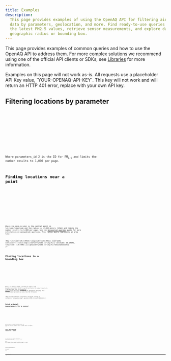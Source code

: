 ```yaml
---
title: Examples
description:
  This page provides examples of using the OpenAQ API for filtering air quality
  data by parameters, geolocation, and more. Find ready-to-use queries to get
  the latest PM2.5 values, retrieve sensor measurements, and explore data by
  geographic radius or bounding box.
---
```




This page provides examples of common queries and how to use the OpenAQ API to
address them. For more complex solutions we recommend using one of the official
API clients or SDKs, see [Libraries](../using-the-api/libraries) for more
information.

<Aside type="note">
  Examples on this page will not work as-is. All requests use a placeholder API
  Key value, `YOUR-OPENAQ-API-KEY`. This key will not work and will return an
  HTTP 401 error, replace with your own API key.
</Aside>


## Filtering locations by parameter


<Tabs>
  <TabItem label="cURL">
    <Code code={locationsByParametercURL} lang='sh' />
  </TabItem>
  <TabItem label="Python">
      <Code code={locationsByParameterPython} lang='python' title="example.py" />

  </TabItem>
  <TabItem label="R">
      <Code code={locationsByParameterR} lang='r' title="example.R"/>
  </TabItem>
</Tabs>


Where parameters_id 2 is the ID for PM<sub>2.5</sub> and limits the number
results to 1,000 per page.

## Finding locations near a point




<Tabs>
  <TabItem label="cURL">
    <Code code={radiusQuerycURL} lang='sh' />
  </TabItem>
  <TabItem label="Python">
      <Code code={radiusQueryPython} lang='python' title="example.py" />

  </TabItem>
  <TabItem label="R">
      <Code code={radiusQueryR} lang='r' title="example.R"/>
  </TabItem>
</Tabs>

Where `136.90610,35.14942` is the central point in latitude,longitude and the
radius is 12,000 meters (12km) and limits the number results to 1,000 per page.
See the [Geospatial queries](../using-the-api/geospatial) guide for more
information on geospatial querying. This radius query represents an area like:

<Map
  latitude={35.14942}
  longitude={136.9061}
  zoom={10}
  container={'radius-map'}
  marker={JSON.stringify({ latitude: 35.14942, longitude: 136.9061 })}
  geojson={JSON.stringify(radiusGeoJson)}
/>

## Finding locations in a bounding box



<Tabs>
  <TabItem label="cURL">
    <Code code={bboxQuerycURL} lang='sh' />
  </TabItem>
  <TabItem label="Python">
      <Code code={bboxQueryPython} lang='python' title="example.py" />

  </TabItem>
  <TabItem label="R">
      <Code code={bboxQueryR} lang='r' title="example.R"/>
  </TabItem>
</Tabs>

Where `-118.668153,33.703935,-118.155358,34.337306` is the bounding box within
which to search and limits the number results to 1,000 per page. See the
[Geospatial queries](../using-the-api/geospatial) guide for more information on
geospatial querying. This bounding box represents an area like the following:

<Map
  latitude={34.0212}
  longitude={-118.4118}
  zoom={8.5}
  container={'los-angeles-map'}
  geojson={JSON.stringify(labbox)}
/>

## Fetch original measurements for a sensor


<Tabs>
  <TabItem label="cURL">
    <Code code={sensorMeasurementscURL} lang='sh' />
  </TabItem>
  <TabItem label="Python">
      <Code code={sensorMeasurementsPython} lang='python' title="example.py" />

  </TabItem>
  <TabItem label="R">
      <Code code={sensorMeasurementsR} lang='r' title="example.R"/>
  </TabItem>
</Tabs>

This fetches the original[^1] measurement values for sensor 3917, an Ozone
sensor and limits the number results to 1,000 per page.

[^1]: "original" indicates the original resolution as provided and ingested.

## Fetch daily average values for a sensor


<Tabs>
  <TabItem label="cURL">
    <Code code={dailyAveragecURL} lang='sh' />
  </TabItem>
  <TabItem label="Python">
      <Code code={dailyAveragePython} lang='python' title="example.py" />
  </TabItem>
  <TabItem label="R">
      <Code code={dailyAverageR} lang='r' title="example.R"/>
  </TabItem>
</Tabs>

This fetches the daily average (mean) values, computed from the original
measurement values for sensor 3917, an Ozone sensor, and limits the number
results to 1,000 per page.

## Fetch yearly average values, computed from daily averages for a sensor


<Tabs>
  <TabItem label="cURL">
    <Code code={yearlyAveragecURL} lang='sh' />
  </TabItem>
  <TabItem label="Python">
      <Code code={yearlyAveragePython} lang='python' title="example.py" />
  </TabItem>
  <TabItem label="R">
      <Code code={yearlyAverageR} lang='r' title="example.R"/>
  </TabItem>
</Tabs>

This fetches the yearly average (mean) values, computed from the daily average
values for sensor 3917, an Ozone sensor, and limits the number results to 1,000
per page.

## Get the latest PM<sub>2.5</sub> values

<Tabs>
  <TabItem label="cURL">
    <Code code={latestParametercURL} lang='sh' />
  </TabItem>
  <TabItem label="Python">
      <Code code={latestParameterPython} lang='python' title="example.py" />
  </TabItem>
  <TabItem label="R">
      <Code code={latestParameterR} lang='r' title="example.R"/>
  </TabItem>
</Tabs>
This fetches the latest PM<sub>2.5</sub> (parameter ID 2) for all sensors across
the OpenAQ dataset and limits the number results to 1,000 per page.

<FeedbackForm />